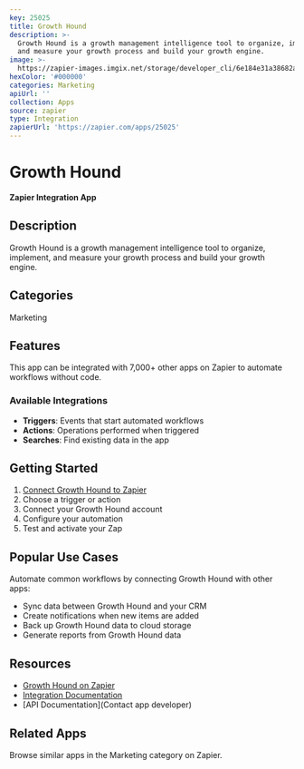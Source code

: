 ```yaml
---
key: 25025
title: Growth Hound
description: >-
  Growth Hound is a growth management intelligence tool to organize, implement,
  and measure your growth process and build your growth engine.
image: >-
  https://zapier-images.imgix.net/storage/developer_cli/6e184e31a38682a033957bba5ff1aa0a.png?auto=format%2Ccompress&ixlib=python-3.0.0&q=50
hexColor: '#000000'
categories: Marketing
apiUrl: ''
collection: Apps
source: zapier
type: Integration
zapierUrl: 'https://zapier.com/apps/25025'
---
```

# Growth Hound

**Zapier Integration App**

## Description

Growth Hound is a growth management intelligence tool to organize, implement, and measure your growth process and build your growth engine.

## Categories

Marketing

## Features

This app can be integrated with 7,000+ other apps on Zapier to automate workflows without code.

### Available Integrations

- **Triggers**: Events that start automated workflows
- **Actions**: Operations performed when triggered
- **Searches**: Find existing data in the app

## Getting Started

1. [Connect Growth Hound to Zapier](https://zapier.com/apps/25025)
2. Choose a trigger or action
3. Connect your Growth Hound account
4. Configure your automation
5. Test and activate your Zap

## Popular Use Cases

Automate common workflows by connecting Growth Hound with other apps:

- Sync data between Growth Hound and your CRM
- Create notifications when new items are added
- Back up Growth Hound data to cloud storage
- Generate reports from Growth Hound data

## Resources

- [Growth Hound on Zapier](https://zapier.com/apps/25025)
- [Integration Documentation](https://zapier.com/apps/25025/integrations)
- [API Documentation](Contact app developer)

## Related Apps

Browse similar apps in the Marketing category on Zapier.
